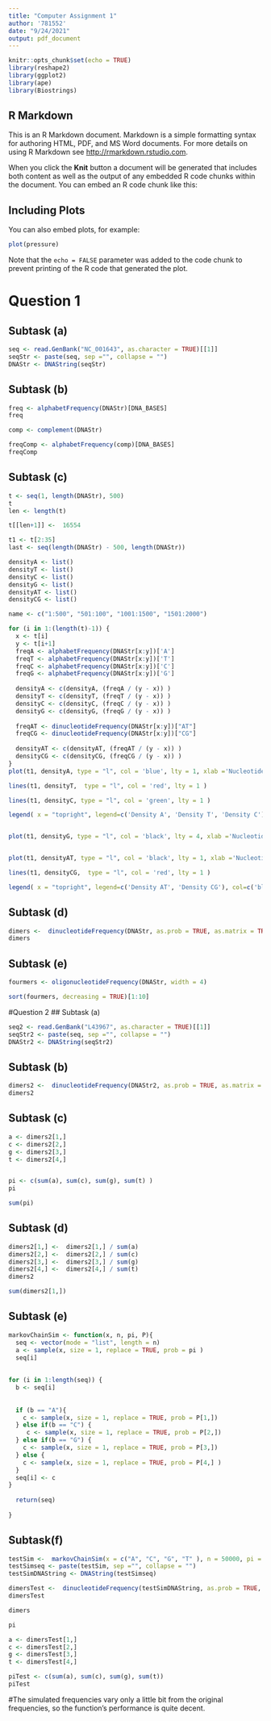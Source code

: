 ```yaml
---
title: "Computer Assignment 1"
author: '781552'
date: "9/24/2021"
output: pdf_document
---
```


```r
knitr::opts_chunk$set(echo = TRUE)
library(reshape2)
library(ggplot2)
library(ape)
library(Biostrings)
```


## R Markdown

This is an R Markdown document. Markdown is a simple formatting syntax for authoring HTML, PDF, and MS Word documents. For more details on using R Markdown see <http://rmarkdown.rstudio.com>.

When you click the **Knit** button a document will be generated that includes both content as well as the output of any embedded R code chunks within the document. You can embed an R code chunk like this:



## Including Plots

You can also embed plots, for example:

```r
plot(pressure)
```

Note that the `echo = FALSE` parameter was added to the code chunk to prevent printing of the R code that generated the plot.

# Question 1
## Subtask (a)
```r

seq <- read.GenBank("NC_001643", as.character = TRUE)[[1]]
seqStr <- paste(seq, sep ="", collapse = "")
DNAStr <- DNAString(seqStr)

```
## Subtask (b)

```r
freq <- alphabetFrequency(DNAStr)[DNA_BASES]
freq

```


```r
comp <- complement(DNAStr)

freqComp <- alphabetFrequency(comp)[DNA_BASES]
freqComp
```
## Subtask (c)

```r
t <- seq(1, length(DNAStr), 500)
t
len <- length(t)

t[[len+1]] <-  16554

t1 <- t[2:35]
last <- seq(length(DNAStr) - 500, length(DNAStr)) 

densityA <- list()
densityT <- list()
densityC <- list()
densityG <- list()
densityAT <- list()
densityCG <- list()

name <- c("1:500", "501:100", "1001:1500", "1501:2000")

for (i in 1:(length(t)-1)) {
  x <- t[i]
  y <- t[i+1]
  freqA <- alphabetFrequency(DNAStr[x:y])['A']
  freqT <- alphabetFrequency(DNAStr[x:y])['T']
  freqC <- alphabetFrequency(DNAStr[x:y])['C']
  freqG <- alphabetFrequency(DNAStr[x:y])['G']
  
  densityA <- c(densityA, (freqA / (y - x)) )
  densityT <- c(densityT, (freqT / (y - x)) )
  densityC <- c(densityC, (freqC / (y - x)) )
  densityG <- c(densityG, (freqG / (y - x)) )
  
  freqAT <- dinucleotideFrequency(DNAStr[x:y])["AT"]
  freqCG <- dinucleotideFrequency(DNAStr[x:y])["CG"]
  
  densityAT <- c(densityAT, (freqAT / (y - x)) )
  densityCG <- c(densityCG, (freqCG / (y - x)) )
}
plot(t1, densityA, type = "l", col = 'blue', lty = 1, xlab ='Nucleotides', ylab = 'Density')

lines(t1, densityT,  type = "l", col = 'red', lty = 1 )

lines(t1, densityC, type = "l", col = 'green', lty = 1 )

legend( x = "topright", legend=c('Density A', 'Density T', 'Density C'), col=c('blue', 'red', 'green'), lty=1:1)


plot(t1, densityG, type = "l", col = 'black', lty = 4, xlab ='Nucleotides', ylab = 'Density G' )



```
``` r
plot(t1, densityAT, type = "l", col = 'black', lty = 1, xlab ='Nucleotides', ylab = 'Density' )

lines(t1, densityCG,  type = "l", col = 'red', lty = 1 )

legend( x = "topright", legend=c('Density AT', 'Density CG'), col=c('black', 'red'), lty=1:1)
```

## Subtask (d)
```r
dimers <-  dinucleotideFrequency(DNAStr, as.prob = TRUE, as.matrix = TRUE)
dimers
```
## Subtask (e)
```r
fourmers <- oligonucleotideFrequency(DNAStr, width = 4)

sort(fourmers, decreasing = TRUE)[1:10]
```
#Question 2 
## Subtask (a)

```r
seq2 <- read.GenBank("L43967", as.character = TRUE)[[1]]
seqStr2 <- paste(seq, sep ="", collapse = "")
DNAStr2 <- DNAString(seqStr2)
```

## Subtask (b)
```r
dimers2 <-  dinucleotideFrequency(DNAStr2, as.prob = TRUE, as.matrix = TRUE)
dimers2
```
## Subtask (c)
```r
a <- dimers2[1,]
c <- dimers2[2,]
g <- dimers2[3,]
t <- dimers2[4,]


pi <- c(sum(a), sum(c), sum(g), sum(t) )
pi

```
```r
sum(pi)
```
## Subtask (d)
```r
dimers2[1,] <-  dimers2[1,] / sum(a)
dimers2[2,] <-  dimers2[2,] / sum(c)
dimers2[3,] <-  dimers2[3,] / sum(g)
dimers2[4,] <-  dimers2[4,] / sum(t)
dimers2

sum(dimers2[1,])
```
## Subtask (e)
```r
markovChainSim <- function(x, n, pi, P){
  seq <- vector(mode = "list", length = n)
  a <- sample(x, size = 1, replace = TRUE, prob = pi )
  seq[i]
  
  
for (i in 1:length(seq)) {
  b <- seq[i]
  
  
  if (b == "A"){
    c <- sample(x, size = 1, replace = TRUE, prob = P[1,])
  } else if(b == "C") {
     c <- sample(x, size = 1, replace = TRUE, prob = P[2,])
  } else if(b == "G") {
    c <- sample(x, size = 1, replace = TRUE, prob = P[3,])
  } else {
    c <- sample(x, size = 1, replace = TRUE, prob = P[4,] )
  }
  seq[i] <- c
}
  
  return(seq)
  
}

```
## Subtask(f)

```r
testSim <-  markovChainSim(x = c("A", "C", "G", "T" ), n = 50000, pi = pi, P = dimers2)
testSimseq <- paste(testSim, sep ="", collapse = "")
testSimDNAString <- DNAString(testSimseq)

dimersTest <-  dinucleotideFrequency(testSimDNAString, as.prob = TRUE, as.matrix = TRUE)
dimersTest


```

```r
dimers
```

```r
pi
```

```r
a <- dimersTest[1,]
c <- dimersTest[2,]
g <- dimersTest[3,]
t <- dimersTest[4,]

piTest <- c(sum(a), sum(c), sum(g), sum(t)) 
piTest
```
#The simulated frequencies vary only a little bit from the original frequencies, so the function's performance is quite decent.